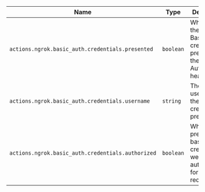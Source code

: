| Name                                              | Type      | Description                                                                     |
| ------------------------------------------------- | --------- | ------------------------------------------------------------------------------- |
| `actions.ngrok.basic_auth.credentials.presented`  | `boolean` | Whether there were Basic Auth credentials presented in the Authorization header |
| `actions.ngrok.basic_auth.credentials.username`   | `string`  | The username of the credentials presented.                                      |
| `actions.ngrok.basic_auth.credentials.authorized` | `boolean` | Whether the presented basic auth credentials were authorized for this request   |
